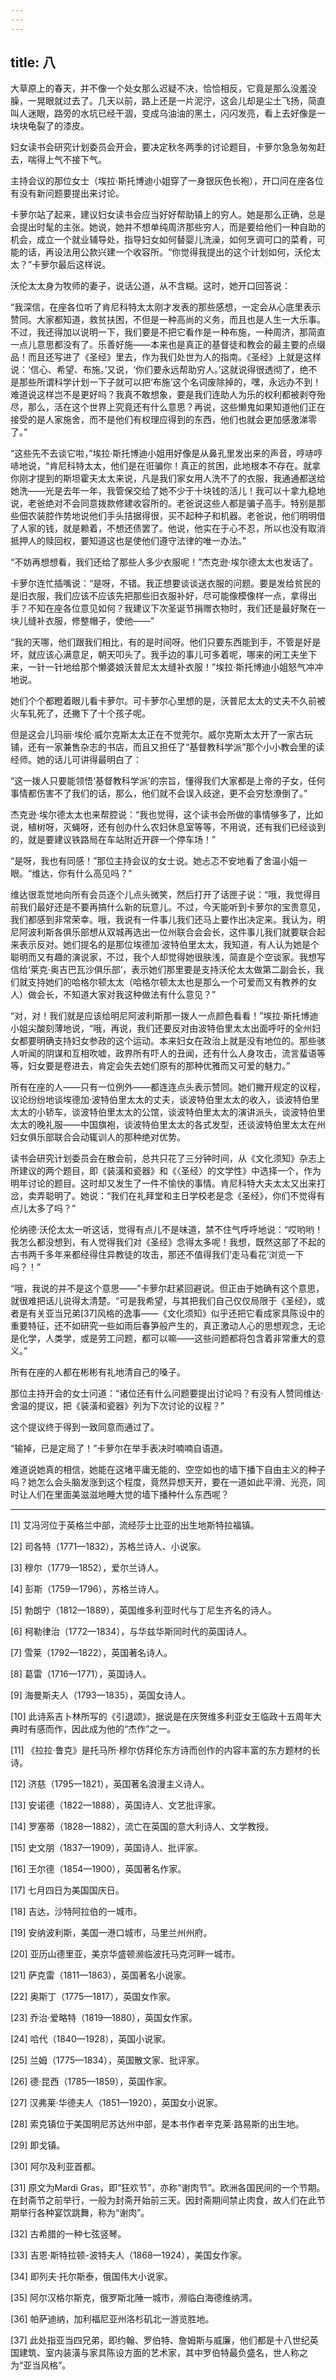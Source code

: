 ```yaml
---
---
---
```

title: 八
---




大草原上的春天，并不像一个处女那么迟疑不决，恰恰相反，它竟是那么没羞没臊，一晃眼就过去了。几天以前，路上还是一片泥泞，这会儿却是尘土飞扬，简直叫人迷眼，路旁的水坑已经干涸，变成乌油油的黑土，闪闪发亮，看上去好像是一块块龟裂了的漆皮。

妇女读书会研究计划委员会开会，要决定秋冬两季的讨论题目，卡萝尔急急匆匆赶去，喘得上气不接下气。

主持会议的那位女士（埃拉·斯托博迪小姐穿了一身银灰色长袍），开口问在座各位有没有新问题要提出来讨论。

卡萝尔站了起来，建议妇女读书会应当好好帮助镇上的穷人。她是那么正确，总是会提出时髦的主张。她说，她并不想单纯周济那些穷人，而是要给他们一种自助的机会，成立一个就业辅导处，指导妇女如何替婴儿洗澡，如何烹调可口的菜肴，可能的话，再设法用公款兴建一个收容所。“你觉得我提出的这个计划如何，沃伦太太？”卡萝尔最后这样说。

沃伦太太身为牧师的妻子，说话公道，从不含糊。这时，她开口回答说：

“我深信，在座各位听了肯尼科特太太刚才发表的那些感想，一定会从心底里表示赞同。大家都知道，救贫扶困，不但是一种高尚的义务，而且也是人生一大乐事。不过，我还得加以说明一下，我们要是不把它看作是一种布施，一种周济，那简直一点儿意思都没有了。乐善好施——本来也是真正的基督徒和教会的最主要的点缀品！而且还写进了《圣经》里去，作为我们处世为人的指南。《圣经》上就是这样说：‘信心、希望、布施。’又说，‘你们要永远帮助穷人。’这就说得很透彻了，绝不是那些所谓科学计划一下子就可以把‘布施’这个名词废除掉的，嘿，永远办不到！难道说这样岂不是更好吗？我真不敢想象，要是我们连助人为乐的权利都被剥夺殆尽，那么，活在这个世界上究竟还有什么意思？再说，这些懒鬼如果知道他们正在接受的是人家施舍，而不是他们有权理应得到的东西，他们也就会更加感激涕零了。”

“这些先不去谈它啦，”埃拉·斯托博迪小姐用好像是从鼻孔里发出来的声音，哼哧哼哧地说，“肯尼科特太太，他们是在诳骗你！真正的贫困，此地根本不存在。就拿你刚才提到的斯坦霍夫太太来说，凡是我们家女用人洗不了的衣服，我通通都送给她洗——光是去年一年，我管保交给了她不少于十块钱的活儿！我可以十拿九稳地说，老爸绝对不会同意拨款修建收容所的。老爸说这些人都是骗子高手。特别是那些佃农装腔作势地说他们手头拮据得很，买不起种子和机器。老爸说，他们明明借了人家的钱，就是赖着，不想还债罢了。他说，他实在于心不忍，所以也没有取消抵押人的赎回权，要知道这也是使他们遵守法律的唯一办法。”

“不妨再想想看，我们还给了那些人多少衣服呢！”杰克逊·埃尔德太太也发话了。

卡萝尔连忙插嘴说：“是呀，不错。我正想要谈谈送衣服的问题。要是发给贫民的是旧衣服，我们应该不应该先把那些旧衣服补好，尽可能像模像样一点，拿得出手？不知在座各位意见如何？我建议下次圣诞节捐赠衣物时，我们还是最好聚在一块儿缝补衣服，修整帽子，使他——”

“我的天哪，他们跟我们相比，有的是时间呀。他们只要东西能到手，不管是好是坏，就应该心满意足，朝天叩头了。我手边的事儿可多着呢，哪来的闲工夫坐下来，一针一针地给那个懒婆娘沃普尼太太缝补衣服！”埃拉·斯托博迪小姐怒气冲冲地说。

她们个个都瞪着眼儿看卡萝尔。可卡萝尔心里想的是，沃普尼太太的丈夫不久前被火车轧死了，还撇下了十个孩子呢。

但是这会儿玛丽·埃伦·威尔克斯太太正在不觉莞尔。威尔克斯太太开了一家古玩铺，还有一家兼售杂志的书店，而且又担任了“基督教科学派”那个小小教会里的读经师。她的话儿可讲得最明白了：

“这一拨人只要能领悟‘基督教科学派’的宗旨，懂得我们大家都是上帝的子女，任何事情都伤害不了我们的话，那么，他们就不会误入歧途，更不会穷愁潦倒了。”

杰克逊·埃尔德太太也来帮腔说：“我也觉得，这个读书会所做的事情够多了，比如说，植树呀，灭蝇呀，还有创办什么农妇休息室等等，不用说，还有我们已经谈到的，就是要建议铁路局在车站附近开辟一个停车场！”

“是呀，我也有同感！”那位主持会议的女士说。她忐忑不安地看了舍温小姐一眼。“维达，你有什么高见吗？”

维达很乖觉地向所有会员逐个儿点头微笑，然后打开了话匣子说：“哦，我觉得目前我们最好还是不要再搞什么新的玩意儿。不过，今天能听到卡萝尔的宝贵意见，我们都感到非常荣幸。哦，我说有一件事儿我们还马上要作出决定来。我认为，明尼阿波利斯各俱乐部想从双城再选出一位州联合会会长，这件事儿我们就要联合起来表示反对。她们提名的是那位埃德加·波特伯里太太，我知道，有人认为她是个聪明而又有趣的演说家，不过，我个人却觉得她很肤浅，简直是个空谈家。我想写信给‘莱克·奥吉巴瓦沙俱乐部’，表示她们那里要是支持沃伦太太做第二副会长，我们就支持她们的哈格尔顿太太（哈格尔顿太太也是那么一个可爱而又有教养的女人）做会长，不知道大家对我这种做法有什么意见？”

“对，对！我们就是应该给明尼阿波利斯那一拨人一点颜色看看！”埃拉·斯托博迪小姐尖酸刻薄地说，“哦，再说，我们还要反对由波特伯里太太出面呼吁的全州妇女都要明确支持妇女参政的这个运动。本来妇女在政治上就是没有地位的。那些骇人听闻的阴谋和互相吹嘘，政界所有吓人的丑闻，还有什么人身攻击，流言蜚语等等，妇女要是卷进去，肯定会失去她们原有的那种优雅而又可爱的魅力。”

所有在座的人——只有一位例外——都连连点头表示赞同。她们撇开规定的议程，议论纷纷地谈埃德加·波特伯里太太的丈夫，谈波特伯里太太的收入，谈波特伯里太太的小轿车，谈波特伯里太太的公馆，谈波特伯里太太的演讲派头，谈波特伯里太太的晚礼服——中国旗袍，谈波特伯里太太的各式发型，还谈波特伯里太太在州妇女俱乐部联合会动辄训人的那种绝对优势。

读书会研究计划委员会在散会前，总共只花了三分钟时间，从《文化须知》杂志上所建议的两个题目，即《装潢和瓷器》和《〈圣经〉的文学性》中选择一个，作为明年讨论的题目。这时却又发生了一件不愉快的事情。肯尼科特大夫太太又出来打岔，卖弄聪明了。她说：“我们在礼拜堂和主日学校老是念《圣经》，你们不觉得有点儿太多了吗？”

伦纳德·沃伦太太一听这话，觉得有点儿不是味道，禁不住气呼呼地说：“哎哟哟！我怎么都没想到，有人觉得我们对《圣经》念得太多呢！我想，既然这部了不起的古书两千多年来都经得住异教徒的攻击，那还不值得我们‘走马看花’浏览一下吗？！”

“哦，我说的并不是这个意思——”卡萝尔赶紧回避说。但正由于她确有这个意思，就很难把话儿说得太清楚。“可是我希望，与其把我们自己仅仅局限于《圣经》，或者是有关亚当兄弟[37]风格的逸事——《文化须知》似乎还把它看成家具陈设中的重要特征，还不如研究一些如雨后春笋般产生的，真正激动人心的思想观念，无论是化学，人类学，或是劳工问题，都可以嘛——这些问题都将包含着非常重大的意义。”

所有在座的人都在彬彬有礼地清自己的嗓子。

那位主持开会的女士问道：“诸位还有什么问题要提出讨论吗？有没有人赞同维达·舍温的提议，把《装潢和瓷器》列为下次讨论的议程？”

这个提议终于得到一致同意而通过了。

“输掉，已是定局了！”卡萝尔在举手表决时喃喃自语道。

难道说她真的相信，她能在这堵平庸无能的、空空如也的墙下播下自由主义的种子吗？她怎么会头脑发涨到这个程度，竟然异想天开，要在一道如此平滑、光亮，同时让人们在里面美滋滋地睡大觉的墙下播种什么东西呢？



* * *



[1] 艾冯河位于英格兰中部，流经莎士比亚的出生地斯特拉福镇。

[2] 司各特（1771—1832），苏格兰诗人、小说家。

[3] 穆尔（1779—1852），爱尔兰诗人。

[4] 彭斯（1759—1796），苏格兰诗人。

[5] 勃朗宁（1812—1889），英国维多利亚时代与丁尼生齐名的诗人。

[6] 柯勒律治（1772—1834），与华兹华斯同时代的英国诗人。

[7] 雪莱（1792—1822），英国著名诗人。

[8] 葛雷（1716—1771），英国诗人。

[9] 海曼斯夫人（1793—1835），英国女诗人。

[10] 此诗系吉卜林所写的《引退颂》，据说是在庆贺维多利亚女王临政十五周年大典时有感而作，因此成为他的“杰作”之一。

[11] 《拉拉·鲁克》是托马所·穆尔仿拜伦东方诗而创作的内容丰富的东方题材的长诗。

[12] 济慈（1795—1821），英国著名浪漫主义诗人。

[13] 安诺德（1822—1888），英国诗人、文艺批评家。

[14] 罗塞蒂（1828—1882），流亡在英国的意大利诗人、文学教授。

[15] 史文朋（1837—1909），英国诗人、批评家。

[16] 王尔德（1854—1900），英国著名作家。

[17] 七月四日为美国国庆日。

[18] 吉达，沙特阿拉伯的一城市。

[19] 安纳波利斯，美国一港口城市，马里兰州州府。

[20] 亚历山德里亚，美京华盛顿濒临波托马克河畔一城市。

[21] 萨克雷（1811—1863），英国著名小说家。

[22] 奥斯丁（1775—1817），英国女作家。

[23] 乔治·爱略特（1819—1880），英国女作家。

[24] 哈代（1840—1928），英国小说家。

[25] 兰姆（1775—1834），英国散文家、批评家。

[26] 德·昆西（1785—1859），英国作家。

[27] 汉弗莱·华德夫人（1851—1920），英国女小说家。

[28] 索克镇位于美国明尼苏达州中部，是本书作者辛克莱·路易斯的出生地。

[29] 即戈镇。

[30] 阿尔及利亚首都。

[31] 原文为Mardi Gras，即“狂欢节”，亦称“谢肉节”。欧洲各国民间的一个节期。在封斋节之前举行，一般为封斋开始前三天。因封斋期间禁止肉食，故人们在此节期举行各种宴饮跳舞，称为“谢肉”。

[32] 古希腊的一种七弦竖琴。

[33] 吉恩·斯特拉顿-波特夫人（1868—1924），美国女作家。

[34] 即列夫·托尔斯泰，俄国伟大小说家。

[35] 阿尔汉格尔斯克，俄罗斯北陲一城市，濒临白海德维纳湾。

[36] 帕萨迪纳，加利福尼亚州洛杉矶北一游览胜地。

[37] 此处指亚当四兄弟，即约翰、罗伯特、詹姆斯与威廉，他们都是十八世纪英国建筑、室内装潢与家具陈设方面的艺术家，其中罗伯特最负盛名，世人称之为“亚当风格”。